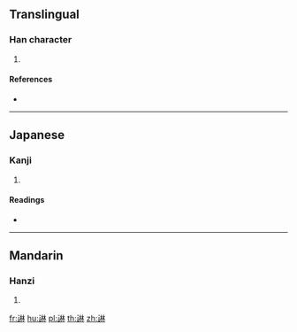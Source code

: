 {{character info/new}}
==Translingual==

===Han character===
{{Han char|rn=149|rad=言|as=08|sn=15|four=04690|canj=YRDD}}

# {{defn|Han|sort=言08}}

====References====
* {{Han ref|kx=1166.190|dkj=35620|dj=1632.110|hdz=63984.050|uh=8AC3|ud=35523|bh=E7E1|bd=59361}}

----

==Japanese==

===Kanji===
{{ja-kanji|grade=|rs=言08}}

# {{defn|lang=ja|sort=言08}}

====Readings====
* {{ja-readings|on=[[ちん]] (chin)|kun=[[よくいう]] (yokuiu)|nanori=}}

----

==Mandarin==

===Hanzi===
{{cmn-hanzi|pin=[[chēn]] ([[chen1]])|wg=ch'en<sup>1</sup>}}

# {{defn|lang=cmn|sort=言08}}

[[fr:諃]]
[[hu:諃]]
[[pl:諃]]
[[th:諃]]
[[zh:諃]]